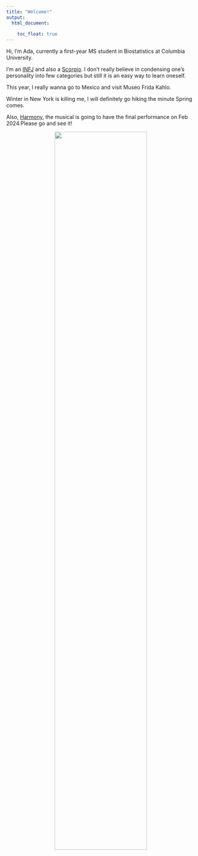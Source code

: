 ```yaml
---
title: "Welcome!"
output: 
  html_document:
   
    toc_float: true
---
```


Hi, I'm Ada, currently a first-year MS student in Biostatistics at Columbia University.

I'm an [INFJ](https://www.16personalities.com/infj-personality) and also a [Scorpio](https://www.zodiacsign.com/zodiac-signs/scorpio/). I don't really believe in condensing one's personality into few categories but still it is an easy way to learn oneself.

This year, I really wanna go to Mexico and visit Museo Frida Kahlo. 

Winter in New York is killing me, I will definitely go hiking the minute Spring comes.

Also, [Harmony](https://harmonyanewmusical.com/), the musical is going to have the final performance on Feb 2024.Please go and see it! 



<div style="text-align: center;">
  <img src="Graphs/the_world_fascinates_me.jpeg" style="width: 70%;">
</div>


